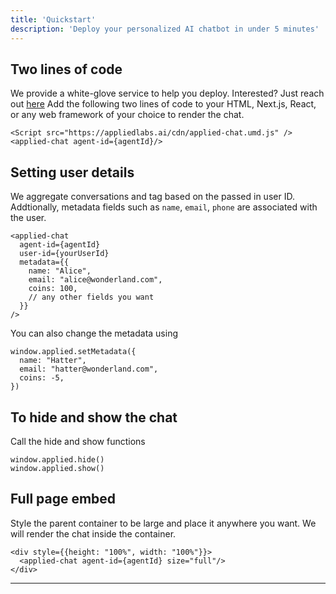 ```yaml
---
title: 'Quickstart'
description: 'Deploy your personalized AI chatbot in under 5 minutes'
---
```


## Two lines of code
<Note>We provide a white-glove service to help you deploy. Interested? Just reach out <a href="mailto@support@appliedlabs.ai">here</a></Note>
Add the following two lines of code to your HTML, Next.js, React, or any web framework of your choice to render the chat. 
```tsx
<Script src="https://appliedlabs.ai/cdn/applied-chat.umd.js" />
<applied-chat agent-id={agentId}/>
```

## Setting user details
We aggregate conversations and tag based on the passed in user ID. Addtionally, metadata fields such as `name`, `email`, `phone` are associated with the user.
```tsx
<applied-chat 
  agent-id={agentId} 
  user-id={yourUserId}
  metadata={{
    name: "Alice", 
    email: "alice@wonderland.com",
    coins: 100,
    // any other fields you want
  }}
/>
```
You can also change the metadata using
```tsx
window.applied.setMetadata({
  name: "Hatter",
  email: "hatter@wonderland.com",
  coins: -5,
})
```

## To hide and show the chat
Call the hide and show functions
```tsx
window.applied.hide()
window.applied.show()
```

## Full page embed
Style the parent container to be large and place it anywhere you want. We will render the chat inside the container.
```tsx
<div style={{height: "100%", width: "100%"}}>
  <applied-chat agent-id={agentId} size="full"/>
</div>
```

---